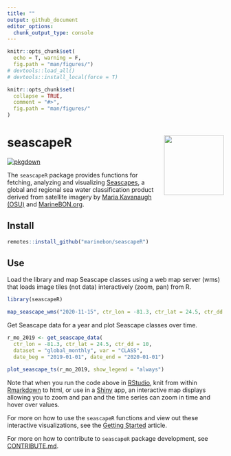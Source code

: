 ```yaml
---
title: ""
output: github_document
editor_options: 
  chunk_output_type: console
---
```


<!-- README.md is generated from README.Rmd. Please edit that file -->

```r
knitr::opts_chunk$set(
  echo = T, warning = F,
  fig.path = "man/figures/")
# devtools::load_all()
# devtools::install_local(force = T)
```

<!-- README.md is generated from README.Rmd. Please edit that file -->

```r
knitr::opts_chunk$set(
  collapse = TRUE,
  comment = "#>",
  fig.path = "man/figures/"
)
```

# seascapeR <a href='https://marinebon.org/seascapeR'><img src='man/figures/logo.svg' align="right" height="139" /></a>

[![pkgdown](https://github.com/marinebon/seascapeR/workflows/pkgdown/badge.svg)](https://github.com/marinebon/seascapeR/actions?query=workflow%3Apkgdown)

<!--
[![R build status](https://github.com/mitchelloharawild/icon/workflows/R-CMD-check/badge.svg)](https://github.com/mitchelloharawild/icon/actions?workflow=R-CMD-check)
[![Coverage status](https://codecov.io/gh/mitchelloharawild/icon/branch/master/graph/badge.svg)](https://codecov.io/gh/mitchelloharawild/icon?branch=master)
[![lifecycle](https://img.shields.io/badge/lifecycle-experimental-orange.svg)](https://www.tidyverse.org/lifecycle/#experimental)
[![CRAN_Status_Badge](http://www.r-pkg.org/badges/version/icon)](https://cran.r-project.org/package=icon)
-->
<!-- [![Downloads](http://cranlogs.r-pkg.org/badges/icon?color=brightgreen)](https://cran.r-project.org/package=icon) -->


The `seascapeR` package provides functions for fetching, analyzing and visualizing [ Seascapes](https://coastwatch.noaa.gov/cw/satellite-data-products/multi-parameter-models/seascape-pelagic-habitat-classification.html), a global and regional sea water classification product derived from satellite imagery by [Maria Kavanaugh (OSU)](https://ceoas.oregonstate.edu/people/maria-kavanaugh) and [MarineBON.org](https://marinebon.org).

## Install

```r
remotes::install_github("marinebon/seascapeR")
```

## Use

Load the library and map Seascape classes using a web map server (wms) that loads image tiles (not data) interactively (zoom, pan) from R.

```r
library(seascapeR)

map_seascape_wms("2020-11-15", ctr_lon = -81.3, ctr_lat = 24.5, ctr_dd = 10)
```

Get Seascape data for a year and plot Seascape classes over time.

```r
r_mo_2019 <- get_seascape_data(
  ctr_lon = -81.3, ctr_lat = 24.5, ctr_dd = 10, 
  dataset = "global_monthly", var = "CLASS", 
  date_beg = "2019-01-01", date_end = "2020-01-01")

plot_seascape_ts(r_mo_2019, show_legend = "always")
```

Note that when you run the code above in [RStudio](https://rstudio.com/products/rstudio/download/), knit from within [Rmarkdown](https://rmarkdown.rstudio.com/) to html, or use in a [Shiny](https://shiny.rstudio.com/) app, an interactive map displays allowing you to zoom and pan and the time series can zoom in time and hover over values.

For more on how to use the `seascapeR` functions and view out these interactive visualizations, see the [Getting Started](articles/seascapeR.html) article.

For more on how to contribute to `seascapeR` package development, see [CONTRIBUTE.md]( https://github.com/marinebon/seascapeR/blob/main/CONTRIBUTE.md).
